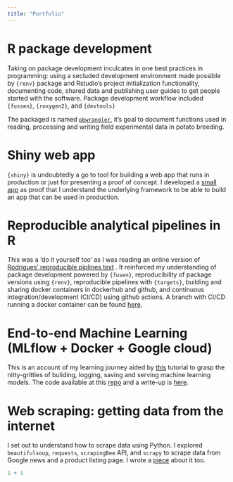 ```yaml
---
title: "Portfolio"
---
```


# R package development

Taking on package development inculcates in one best practices in programming: using a secluded development environment made possible by `{renv}` package and Rstudio's project initialization functionality, documenting code, shared data and publishing user guides to get people started with the software. Package development workflow included `{fussen}`, `{roxygen2}`, and `{devtools}`

The packaged is named [`pbwrangler`](https://bokola.github.io/pbwrangler/), it's goal to document functions used in reading, processing and writing field experimental data in potato breeding.

# Shiny web app

`{shiny}` is undoubtedly a go to tool for building a web app that runs in production or just for presenting a proof of concept. I developed a [small app](https://bokola.shinyapps.io/shinyApp-data-quality/) as proof that I understand the underlying framework to be able to build an app that can be used in production.

# Reproducible analytical pipelines in R

This was a 'do it yourself too' as I was reading an online version of [Rodrigues' reproducible piplines text](https://raps-with-r.dev/) . It reinforced my understanding of package development powered by `{fusen}`, reproducibility of package versions using `{renv}`, reproducible pipelines with `{targets}`, building and sharing docker containers in dockerhub and github, and continuous integration/development (CI/CD) using github actions. A branch with CI/CD running a docker container can be found [here](https://github.com/Bokola/Reproducible-analytical-pipelines-R/tree/rap-docker-ga).

# End-to-end Machine Learning (MLflow + Docker + Google cloud)

This is an account of my learning journey aided by [this](https://mlflow.org/docs/latest/ml/getting-started/hyperparameter-tuning/) tutorial to grasp the nitty-gritties of buliding, logging, saving and serving machine learning models. The code available at this [repo](https://github.com/Bokola/DeepLearn/tree/main/MLflow) and a write-up is [here](http://bokola.github.io/posts/2025-08-02-End-to-end-ML-with-MLflow/).

# Web scraping: getting data from the internet

I set out to understand how to scrape data using Python. I explored `beautifulsoup`, `requests`, `scrapingBee` API, and `scrapy` to scrape data from Google news and a product listing page. I wrote a [piece](http://bokola.github.io/posts/2025-08-03-Web-scraping-python/) about it too.

```r
1 + 1
```
